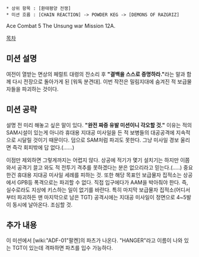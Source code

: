  * 상위 항목 : [환태평양 전쟁]
 * 미션 흐름 : [CHAIN REACTION] -> POWDER KEG -> [DEMONS OF RAZGRIZ]

Ace Combat 5 The Unsung war Mission 12A.

[[목차]]
== 미션 설명 ==
여전이 열받는 면상의 페럴트 대령의 잔소리 후 '''"결백을 스스로 증명하라."'''라는 말과 함께 다시 전장으로 돌아가게 된 [워독 분견대]. 이번 작전은 밀림지대에 숨겨진 적 보급물자들을 파괴하는 것이다.

== 미션 공략 ==
설명 전 미리 해놓고 싶은 말이 있다. '''"완전 짜증 유발 미션이니 각오할 것."'''
이유는 적의 SAM시설이 있는게 아니라 휴대용 지대공 미사일을 든 적 보병들의 대공공격에 지속적으로 시달릴 것이기 때문이다. 덤으로 SAM처럼 파괴도 못한다. 그냥 미사일 경보 울리면 즉각 회피밖에 답 없다.(......)

이점만 제외하면 그렇게까지는 어렵지 않다. 상공에 적기가 몇기 설치기는 하지만 이쯤 와서 공격기 끌고 와도 적 전투기 격추를 못하겠다는 분은 없으리라고 믿는다.(.....) 중요한건 휴대용 지대공 미사일 세례를 피하는 것. 또한 해당 목표인 보급물자 집적소는 상공에서 GPB등 폭격으로는 파괴할 수 없다. 직접 입구에다가 AAM을 박아줘야 한다. 즉, 실수로라도 지상에 키스하는 일이 없기를 바란다. 특히 마지막 보급물자 집적소(어디서부터 파괴하든 맨 마지막으로 남은 TGT) 공격시에는 지대공 미사일이 정면으로 4~5발이 동시에 날아온다. 조심할 것. 

== 추가 내용 ==
이 미션에서 [wiki:"ADF-01"팔켄]의 파츠가 나온다. "HANGER"라고 이름이 나와 있는 TGT이 있는데 격파하면 파츠를 입수 가능하다.
